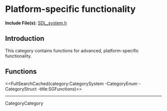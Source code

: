 <!-- #master-page:CategoryTemplate -->
<!-- #master-date:Unknown-Date -->
<!-- format wiki -->
<!-- language en -->

= Platform-specific functionality =

'''Include File(s):'''  [http://hg.libsdl.org/SDL/file/default/include/SDL_system.h SDL_system.h]


== Introduction ==
This category contains functions for advanced, platform-specific functionality.

<!-- #== Enumerations == -->
<!-- #<<FullSearchCached(category:CategoryEnum CategorySystem -title:SGEnumerations)>> -->

<!-- #== Structures == -->
<!-- #<<FullSearchCached(category:CategoryStruct CategorySystem -title:SGStructures)>> -->

== Functions ==
<<FullSearchCached(category:CategorySystem -CategoryEnum -CategoryStruct -title:SGFunctions)>>

----
CategoryCategory
